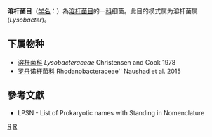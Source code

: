 {{Automatic taxobox
| taxon = Lysobacterales
| authority = Christensen and Cook, 1978
| type genus = 溶杆菌属<br>Lysobacter
| type genus authority = Christensen and Cook, 1978
| synonyms = ''Xanthomonadales'' <small>Saddler and Bradbury, 2005</small>
}}
'''溶杆菌目'''（[[学名|学名]]：{{lang|la|''Lysobacterales''}}）為[[溶杆菌目|溶杆菌目]]的一[[科|科]]细菌。此目的模式属为溶杆菌属(''Lysobacter'')。

==下属物种==
* [[溶杆菌科|溶杆菌科]] ''Lysobacteraceae'' Christensen and Cook 1978
* [[罗丹诺杆菌科|罗丹诺杆菌科]] Rhodanobacteraceae'' Naushad et al. 2015

==參考文獻==
{{reflist}}
* LPSN - List of Prokaryotic names with Standing in Nomenclature
{{细菌分类}}
{{taxonbar}}

[[Category:_溶杆菌目|R]]
[[Category:1978年描述的分类群|R]]